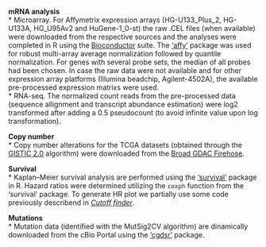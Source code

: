 **mRNA analysis**    
* Microarray. For Affymetrix expression arrays (HG-U133_Plus_2, HG-U133A, HG_U95Av2 and HuGene-1_0-st) the raw .CEL files (when available) were downloaded from the respective sources and the analyses were completed in R using the [Bioconductor](http://bioconductor.org) suite. The [‘affy’](http://www.bioconductor.org/packages/release/bioc/manuals/affy/man/affy.pdf) package was used for robust multi-array average normalization followed by quantile normalization. For genes with several probe sets, the median of all probes had been chosen. In case the raw data were not available and for other expression array platforms (Illumina beadchip, Agilent-4502A), the available pre-processed expression matrixs were used.            
* RNA-seq. The normalized count reads from the pre-processed data (sequence allignment and transcript abundance estimation) were log2 transformed after adding a 0.5 pseudocount (to avoid infinite value upon log transformation).    

**Copy number**     
* Copy number alterations for the TCGA datasets (obtained through the [GISTIC 2.0](http://www.broadinstitute.org/cgi-bin/cancer/publications/pub_paper.cgi?mode=view&paper_id=216&p=t) algorithm) were downloaded from the [Broad GDAC Firehose](http://gdac.broadinstitute.org).    

**Survival**         
* Kaplan–Meier survival analysis are performed using the [‘survival’](http://cran.r-project.org/web/packages/survival/survival.pdf) package in R. Hazard ratios were determined utilizing the `coxph` function from the ‘survival’ package. To generate HR plot we partially use some code previously describend in [*Cutoff finder*](http://molpath.charite.de/cutoff/index.jsp).    

**Mutations**  
* Mutation data (identified with the MutSig2CV algorithm) are dinamically downloaded from the cBio Portal using the [‘cgdsr’](https://cran.r-project.org/web/packages/cgdsr) package.

